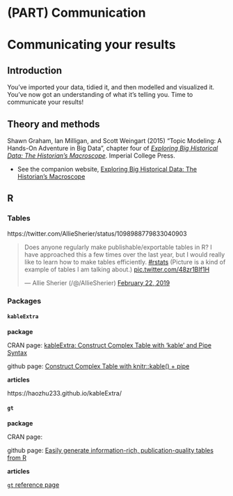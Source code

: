 # (PART) Communication {-} 


# Communicating your results {#communicating}




## Introduction

You've imported your data, tidied it, and then modelled and visualized it. You've now got an understanding of what it's telling you. Time to communicate your results!


## Theory and methods

Shawn Graham, Ian Milligan, and Scott Weingart (2015) "Topic Modeling: A Hands-On Adventure in Big Data", chapter four of [_Exploring Big Historical Data: The Historian's Macroscope_](http://www.themacroscope.org/?page_id=788). Imperial College Press.

- See the companion website, [Exploring Big Historical Data: The Historian's Macroscope](http://www.themacroscope.org/2.0/)




## R



### Tables

https://twitter.com/AllieSherier/status/1098988779833040903

<blockquote class="twitter-tweet" data-lang="en"><p lang="en" dir="ltr">Does anyone regularly make publishable/exportable tables in R? I have approached this a few times over the last year, but I would really like to learn how to make tables efficiently. <a href="https://twitter.com/hashtag/rstats?src=hash&amp;ref_src=twsrc%5Etfw">#rstats</a> (Picture is a kind of example of tables I am talking about.) <a href="https://t.co/48zr1BIf1H">pic.twitter.com/48zr1BIf1H</a></p>&mdash; Allie Sherier (/@/AllieSherier) <a href="https://twitter.com/AllieSherier/status/1098988779833040903?ref_src=twsrc%5Etfw">February 22, 2019</a></blockquote>
<script async src="https://platform.twitter.com/widgets.js" charset="utf-8"></script>


### Packages


#### `kableExtra`

**package**

CRAN page: [kableExtra: Construct Complex Table with 'kable' and Pipe Syntax](https://cran.r-project.org/web/packages/kableExtra/index.html)

github page: [Construct Complex Table with knitr::kable() + pipe](https://github.com/haozhu233/kableExtra)

**articles**

https://haozhu233.github.io/kableExtra/



#### `gt`



**package**

CRAN page: []()

github page: [Easily generate information-rich, publication-quality tables from R](https://github.com/rstudio/gt)


**articles**

[`gt` reference page](https://gt.rstudio.com/)


